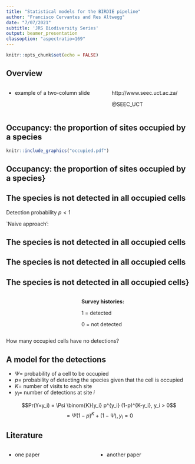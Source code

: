 ```yaml
---
title: "Statistical models for the BIRDIE pipeline"
author: "Francisco Cervantes and Res Altwegg"
date: "7/07/2021"
subtitle: 'JRS Biodiversity Series'
output: beamer_presentation
classoption: "aspectratio=169"
---
```


```r
knitr::opts_chunk$set(echo = FALSE)
```


## Overview

::: columns

:::: column

- example of a two-column slide

::::

:::: column

\begin{center}
\includegraphics[width=\textwidth]{SEEC_03_B.pdf}
\end{center}

\vspace{0.5cm}

http://www.seec.uct.ac.za/

\vspace{0.5cm}

@SEEC_UCT

::::

:::

## Occupancy: the proportion of sites occupied by a species


```r
knitr::include_graphics("occupied.pdf")
```

## Occupancy: the proportion of sites occupied by a species}

\begin{columns}[]
\column{0.5\textwidth}{
\includegraphics[height=5.5cm]{occupied.pdf}
}
\column{0.5\textwidth}{
\begin{itemize}
\item Occupancy: $\Psi = \frac{occupied}{total}$
\item $logit(\Psi) = f(covariates)$
\end{itemize}
}
\end{columns}


## The species is not detected in all occupied cells

Detection probability $p < 1$

\includegraphics[height=4cm]{detections.pdf}

`Naive approach':
\begin{itemize}
\item $\Psi \times p = \frac{occupied}{total}$
\item $logit(\Psi \times p) = f(covariates)$
\end{itemize}


## The species is not detected in all occupied cells
\begin{columns}[]
\column{0.6\textwidth}{
\includegraphics[height=6.5cm]{detections2.pdf}
}
\column{0.4\textwidth}{

Repeated sampling

\vspace{0.5cm}

{\bf Assumptions:}
\begin{itemize}
\item Closure (no colonisation or exctinction)
\item No false detections
\end{itemize}
}
\end{columns}


## The species is not detected in all occupied cells
\begin{columns}[]
\column{0.6\textwidth}{
\includegraphics[height=6.5cm]{detections2.pdf}
}
\column{0.4\textwidth}{

{\bf Survey histories:}

1 = detected \\
0 = not detected
\begin{itemize}
\item (1,1) 000
\item (1,3) 111
\item (2,2) 001
\item (1,6) 000
\end{itemize}
}
\end{columns}



## The species is not detected in all occupied cells}

::: columns

:::: column

\includegraphics[height=6.5cm]{detections2.pdf}

::::

:::: column

**Survey histories:**

1 = detected

0 = not detected

\begin{itemize}
\item (1,1) 000
\item (1,3) 111
\item (2,2) 001
\item {\bf (1,6) 000}
\end{itemize}

::::

:::

How many occupied cells have no detections?




## A model for the detections

- $\Psi =$ probability of a cell to be occupied
- $p =$ probability of detecting the species given that the cell is occupied
- $K =$ number of visits to each site
- $y_i =$ number of detections at site $i$


\vspace{1cm}

$$Pr(Y=y_i) = \Psi \binom{K}{y_i} p^{y_i} (1-p)^{K-y_i}, y_i > 0$$
$$= \Psi(1-p)^K + (1-\Psi), y_i = 0$$




## Literature


::: columns

:::: column

- one paper


::::

:::: column

- another paper

::::

:::




